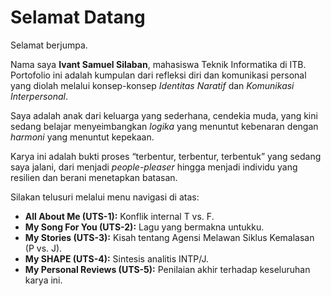 # Selamat Datang

Selamat berjumpa.

Nama saya **Ivant Samuel Silaban**, mahasiswa Teknik Informatika di ITB. Portofolio ini adalah kumpulan dari refleksi diri dan komunikasi personal yang diolah melalui konsep-konsep *Identitas Naratif* dan *Komunikasi Interpersonal*.

Saya adalah anak dari keluarga yang sederhana, cendekia muda, yang kini sedang belajar menyeimbangkan *logika* yang menuntut kebenaran dengan *harmoni* yang menuntut kepekaan.

Karya ini adalah bukti proses "terbentur, terbentur, terbentuk" yang sedang saya jalani, dari menjadi *people-pleaser* hingga menjadi individu yang resilien dan berani menetapkan batasan.

Silakan telusuri melalui menu navigasi di atas:

* **All About Me (UTS-1):** Konflik internal T vs. F.  
* **My Song For You (UTS-2):** Lagu yang bermakna untukku. 
* **My Stories (UTS-3):** Kisah tentang Agensi Melawan Siklus Kemalasan (P vs. J).  
* **My SHAPE (UTS-4):** Sintesis analitis INTP/J.  
* **My Personal Reviews (UTS-5):** Penilaian akhir terhadap keseluruhan karya ini.